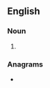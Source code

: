 ==English==

===Noun===
{{head|en|noun plural form}}

# {{plural of|pinot|lang=en}}

===Anagrams===
* {{anagrams|en|Pintos|Piston|Points|Tipson|instop|pintos|piston|pitons|points|postin}}
